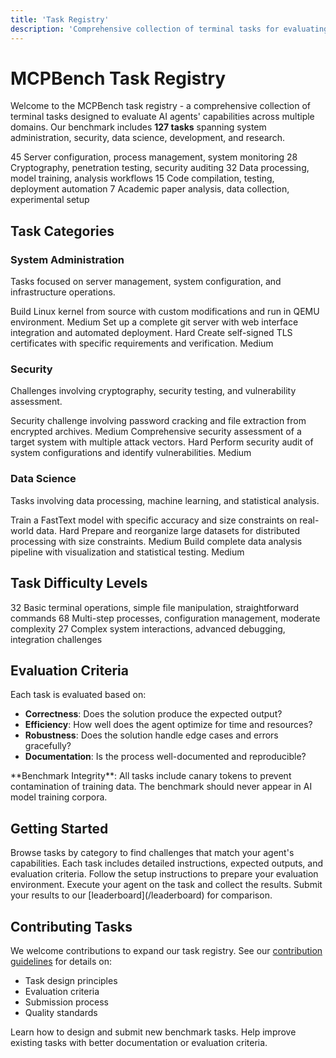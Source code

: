 ```yaml
---
title: 'Task Registry'
description: 'Comprehensive collection of terminal tasks for evaluating AI agents across multiple domains'
---
```


# MCPBench Task Registry

Welcome to the MCPBench task registry - a comprehensive collection of terminal tasks designed to evaluate AI agents' capabilities across multiple domains. Our benchmark includes **127 tasks** spanning system administration, security, data science, development, and research.

<CardGroup cols={3}>
  <Card title="System Administration" icon="server" href="/tasks/system-administration">
    <Stat>45</Stat>
    Server configuration, process management, system monitoring
  </Card>
  <Card title="Security" icon="shield" href="/tasks/security">
    <Stat>28</Stat>
    Cryptography, penetration testing, security auditing
  </Card>
  <Card title="Data Science" icon="brain" href="/tasks/data-science">
    <Stat>32</Stat>
    Data processing, model training, analysis workflows
  </Card>
  <Card title="Development" icon="code" href="/tasks/development">
    <Stat>15</Stat>
    Code compilation, testing, deployment automation
  </Card>
  <Card title="Research" icon="search" href="/tasks/research-helper">
    <Stat>7</Stat>
    Academic paper analysis, data collection, experimental setup
  </Card>
</CardGroup>

## Task Categories

### System Administration
Tasks focused on server management, system configuration, and infrastructure operations.

<CardGroup cols={2}>
  <Card title="Build Linux Kernel" icon="terminal" href="/tasks/system-administration/build-linux-kernel">
    Build Linux kernel from source with custom modifications and run in QEMU environment.
    <Badge variant="secondary">Medium</Badge>
  </Card>
  <Card title="Configure Git Web Server" icon="server" href="/tasks/system-administration/configure-git-webserver">
    Set up a complete git server with web interface integration and automated deployment.
    <Badge variant="secondary">Hard</Badge>
  </Card>
  <Card title="OpenSSL Self-Signed Cert" icon="lock" href="/tasks/system-administration/openssl-selfsigned-cert">
    Create self-signed TLS certificates with specific requirements and verification.
    <Badge variant="secondary">Medium</Badge>
  </Card>
</CardGroup>

### Security
Challenges involving cryptography, security testing, and vulnerability assessment.

<CardGroup cols={2}>
  <Card title="Crack 7z Archive" icon="shield" href="/tasks/security/crack-7z-hash">
    Security challenge involving password cracking and file extraction from encrypted archives.
    <Badge variant="secondary">Medium</Badge>
  </Card>
  <Card title="Penetration Testing" icon="target" href="/tasks/security/penetration-testing">
    Comprehensive security assessment of a target system with multiple attack vectors.
    <Badge variant="secondary">Hard</Badge>
  </Card>
  <Card title="Security Audit" icon="search" href="/tasks/security/security-audit">
    Perform security audit of system configurations and identify vulnerabilities.
    <Badge variant="secondary">Medium</Badge>
  </Card>
</CardGroup>

### Data Science
Tasks involving data processing, machine learning, and statistical analysis.

<CardGroup cols={2}>
  <Card title="Train FastText Model" icon="brain" href="/tasks/data-science/train-fasttext">
    Train a FastText model with specific accuracy and size constraints on real-world data.
    <Badge variant="secondary">Hard</Badge>
  </Card>
  <Card title="Reshard C4 Data" icon="database" href="/tasks/data-science/reshard-c4-data">
    Prepare and reorganize large datasets for distributed processing with size constraints.
    <Badge variant="secondary">Medium</Badge>
  </Card>
  <Card title="Data Analysis Pipeline" icon="bar-chart" href="/tasks/data-science/data-analysis">
    Build complete data analysis pipeline with visualization and statistical testing.
    <Badge variant="secondary">Medium</Badge>
  </Card>
</CardGroup>

## Task Difficulty Levels

<CardGroup cols={3}>
  <Card title="Easy" icon="check-circle">
    <Stat>32</Stat>
    Basic terminal operations, simple file manipulation, straightforward commands
  </Card>
  <Card title="Medium" icon="alert-circle">
    <Stat>68</Stat>
    Multi-step processes, configuration management, moderate complexity
  </Card>
  <Card title="Hard" icon="x-circle">
    <Stat>27</Stat>
    Complex system interactions, advanced debugging, integration challenges
  </Card>
</CardGroup>

## Evaluation Criteria

Each task is evaluated based on:

- **Correctness**: Does the solution produce the expected output?
- **Efficiency**: How well does the agent optimize for time and resources?
- **Robustness**: Does the solution handle edge cases and errors gracefully?
- **Documentation**: Is the process well-documented and reproducible?

<Info>
  **Benchmark Integrity**: All tasks include canary tokens to prevent contamination of training data. The benchmark should never appear in AI model training corpora.
</Info>

## Getting Started

<Steps>
  <Step title="Choose Your Category">
    Browse tasks by category to find challenges that match your agent's capabilities.
  </Step>
  <Step title="Read Task Description">
    Each task includes detailed instructions, expected outputs, and evaluation criteria.
  </Step>
  <Step title="Set Up Environment">
    Follow the setup instructions to prepare your evaluation environment.
  </Step>
  <Step title="Run Your Agent">
    Execute your agent on the task and collect the results.
  </Step>
  <Step title="Submit Results">
    Submit your results to our [leaderboard](/leaderboard) for comparison.
  </Step>
</Steps>

## Contributing Tasks

We welcome contributions to expand our task registry. See our [contribution guidelines](/contributors/guidelines) for details on:

- Task design principles
- Evaluation criteria
- Submission process
- Quality standards

<CardGroup cols={2}>
  <Card title="Contribute a Task" icon="plus" href="/contributors/guidelines">
    Learn how to design and submit new benchmark tasks.
  </Card>
  <Card title="Improve Existing Tasks" icon="edit" href="/contributors/guidelines">
    Help improve existing tasks with better documentation or evaluation criteria.
  </Card>
</CardGroup>
